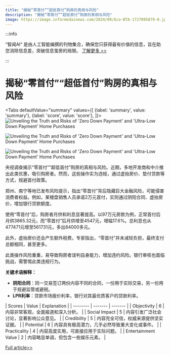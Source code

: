 ```yaml
---
title: "揭秘“零首付”“超低首付”购房的真相与风险"
description: "揭秘“零首付”“超低首付”购房的真相与风险"
image: https://image.informedainews.com/2024/09/Eco-BTA-1727095879-0.jpg
---
```



:::info

“智闻AI“ 是由人工智能编撰的刊物集合，确保您只获得最有价值的信息，旨在助您消除信息差，突破信息茧房的局限。  [了解更多 >>](/)

:::

# 揭秘“零首付”“超低首付”购房的真相与风险


<Tabs
	defaultValue="summary"
	values={[
	{label: 'summary', value: 'summary'},
	{label: 'score', value: 'score'},
]}>
<TabItem value="summary">
<img
  src="https://image.informedainews.com/2024/09/Eco-BTA-1727095879-0.jpg"
  alt="Unveiling the Truth and Risks of 'Zero Down Payment' and 'Ultra-Low Down Payment' Home Purchases"
/>

<img
  src="https://image.informedainews.com/2024/09/Eco-ymP-1727095879-1.jpg"
  alt="Unveiling the Truth and Risks of 'Zero Down Payment' and 'Ultra-Low Down Payment' Home Purchases"
/>

<img
  src="https://image.informedainews.com/2024/09/Eco-iXl-1727095879-2.jpg"
  alt="Unveiling the Truth and Risks of 'Zero Down Payment' and 'Ultra-Low Down Payment' Home Purchases"
/>



央视调查揭示“零首付”“超低首付”购房的真相与风险。近期，多地开发商和中介推出此类优惠，吸引购房者。然而，这些操作实为违规，通过虚抬房价、垫付贷款等方式，规避首付政策。

郑州、南宁等地已发布风险提示，指出“零首付”背后隐藏巨大金融风险，可能侵害消费者权益。例如，某楼盘销售人员承诺2万元首付，实则通过阴阳合同、虚抬房价，增加银行贷款额度。

使用“零首付”后，购房者月供和利息显著提高。以97万元房款为例，正常首付后月供3865.32元，而“零首付”后月供增至4547元，增幅17.6%。总利息也从477471元增至561731元，多出84000多元。

此外，虚抬房价还会产生额外税费。专家指出，“零首付”并未减轻负担，最终支付总额相同，甚至更多。

此类操作风险重重，易导致购房者误判自身能力，增加违约风险。银行审核也面临挑战，需警惕此类违规行为。

**关键术语解释：**
- **阴阳合同**：同一交易签订两份内容不同的合同，一份用于实际交易，另一份用于规避监管或避税。
- **LPR利率**：贷款市场报价利率，银行对其最优质客户的贷款利率。
</TabItem>
<TabItem value="score">
	| Scores     | Value   | Explanation |
	| -------- | ------- | ------- |
	| Objectivity  | 6    | 内容非常客观，全面报道和深入分析。    |
	| Social Impact | 5     | 内容引发广泛社会讨论，显著影响公众意见。    |
	| Credibility    | 5    | 内容完全可信，权威来源提供坚实证据。    |
	| Potential    | 6    | 内容具有极高潜力，几乎必然导致重大变化或事件。    |
	| Practicality    | 4    | 内容高度实用，可直接应用于实际问题。    |
	| Entertainment Value    | 2    | 内容略显单调，但包含一些娱乐元素。    |
</TabItem>
</Tabs>

[Full article>>](https://www.thepaper.cn/newsDetail_forward_28819955)
